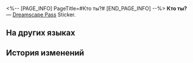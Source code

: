 <%-- [PAGE_INFO]
PageTitle=#Кто ты?#
[END_PAGE_INFO] --%>
{{Предмет Инфобокс
|id          = 223080
|Изображение = Dreamscape Pass Sticker Text.png
|Тип         = Dreamscape Pass Sticker
|Тип2        = Искатель грёз Stickers
|Инвентарь   = 
|Редкость    = 4
|Эффект      = 
|Описание    = Пронумерованные наклейки, используемые для украшения дневника сновидений. Бывают самыми разными.
|Источник1   = [[Найдите Куинн в торговом центре «Оти» и верните её потерянные эмоции]]
}}
{{Описание|Без подсказок системы вы ни за что не вспомните имя этого человека.}}
'''Кто ты?''' — [[Dreamscape Pass]] Sticker.

==На других языках==
{{На других языках
|en   = Who is this?
|zhs  = 你哪位？
|zht  = 你哪位？
|ja   = どちら様？
|ko   = 누구세요?
|es   = ¿Quién eres?
|fr   = Qui est-ce&nbsp;?
|ru   = Кто ты?
|th   = ใครเนี่ย?
|vi   = Bạn Là Ai?
|de   = Wer bist du noch mal?
|id   = Kamu Siapa?
|pt   = Quem é?
}}

==История изменений==
{{История изменений|3.5}}